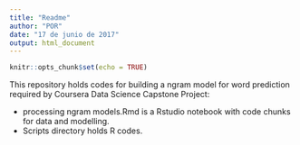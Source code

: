 ```yaml
---
title: "Readme"
author: "POR"
date: "17 de junio de 2017"
output: html_document
---
```


```r
knitr::opts_chunk$set(echo = TRUE)
```

This repository holds codes for building a ngram model for word prediction required by Coursera Data Science Capstone Project:

- processing ngram models.Rmd is a Rstudio notebook with code chunks for data and modelling.  
- Scripts directory holds R codes.  